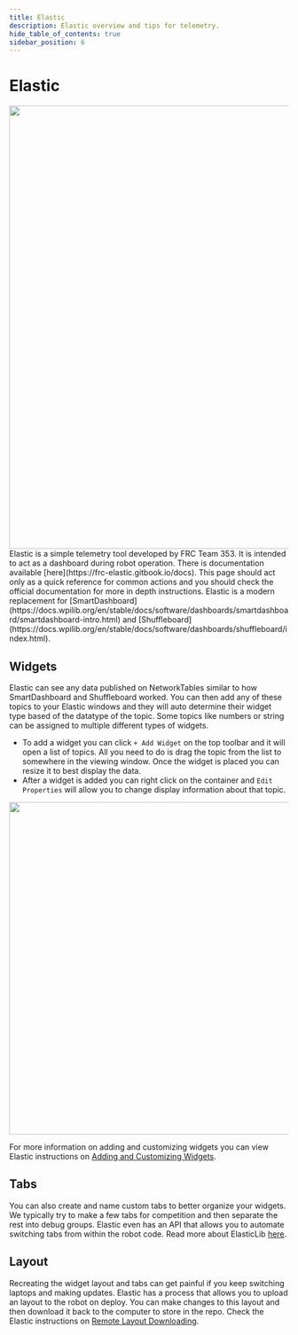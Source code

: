 ```yaml
---
title: Elastic
description: Elastic overview and tips for telemetry.
hide_table_of_contents: true
sidebar_position: 6
---
```



# Elastic
<img src={elastic} width="800"/>
Elastic is a simple telemetry tool developed by FRC Team 353. It is intended to act as a dashboard during robot operation. There is documentation available [here](https://frc-elastic.gitbook.io/docs). This page should act only as a quick reference for common actions and you should check the official documentation for more in depth instructions.
Elastic is a modern replacement for [SmartDashboard](https://docs.wpilib.org/en/stable/docs/software/dashboards/smartdashboard/smartdashboard-intro.html) and [Shuffleboard](https://docs.wpilib.org/en/stable/docs/software/dashboards/shuffleboard/index.html).

## Widgets
Elastic can see any data published on NetworkTables similar to how SmartDashboard and Shuffleboard worked. You can then add any of these topics to your Elastic windows and they will auto determine their widget type based of the datatype of the topic. Some topics like numbers or string can be assigned to multiple different types of widgets.

- To add a widget you can click `+ Add Widget` on the top toolbar and it will open a list of topics. All you need to do is drag the topic from the list to somewhere in the viewing window. Once the widget is placed you can resize it to best display the data.
- After a widget is added you can right click on the container and `Edit Properties` will allow you to change display information about that topic.

<img src={elasticWidget} width="600"/>


For more information on adding and customizing widgets you can view Elastic instructions on [Adding and Customizing Widgets](https://frc-elastic.gitbook.io/docs/customizing-your-dashboard/adding-and-customizing-widgets).

## Tabs
You can also create and name custom tabs to better organize your widgets. We typically try to make a few tabs for competition and then separate the rest into debug groups. Elastic even has an API that allows you to automate switching tabs from within the robot code. Read more about ElasticLib [here](https://frc-elastic.gitbook.io/docs/customizing-your-dashboard/adding-and-customizing-widgets).

## Layout
Recreating the widget layout and tabs can get painful if you keep switching laptops and making updates. Elastic has a process that allows you to upload an layout to the robot on deploy. You can make changes to this layout and then download it back to the computer to store in the repo. Check the Elastic instructions on [Remote Layout Downloading](https://frc-elastic.gitbook.io/docs/additional-features-and-references/remote-layout-downloading).